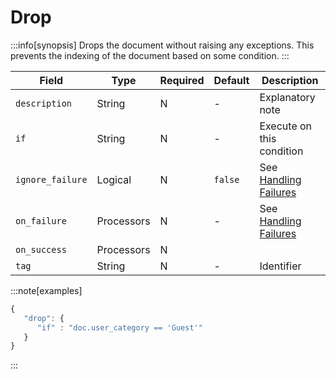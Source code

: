 # Drop

:::info[synopsis]
Drops the document without raising any exceptions. This prevents the indexing of the document based on some condition.
:::

|Field|Type|Required|Default|Description|
|---|---|---|---|---|
|`description`|String|N|-|Explanatory note|
|`if`|String|N|-|Execute on this condition|
|`ignore_failure`|Logical|N|`false`|See [Handling Failures](../handling-failures.mdx)|
|`on_failure`|Processors|N|-|See [Handling Failures](../handling-failures.mdx)|
|`on_success`|Processors|N|||
|`tag`|String|N|-|Identifier|

:::note[examples]
```js
{
   "drop": {
      "if" : "doc.user_category == 'Guest'"
   }
}
```
:::
